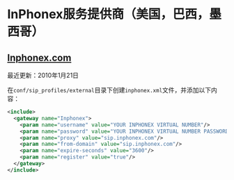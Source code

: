 # InPhonex服务提供商（美国，巴西，墨西哥）

## [Inphonex.com](http://Inphonex.com)

最近更新：2010年1月21日

在`conf/sip_profiles/external`目录下创建`inphonex.xml`文件，并添加以下内容：

```xml
<include>
  <gateway name="Inphonex">
    <param name="username" value="YOUR INPHONEX VIRTUAL NUMBER"/>
    <param name="password" value="YOUR INPHONEX VIRTUAL NUMBER PASSWORD"/>
    <param name="proxy" value="sip.inphonex.com"/>
    <param name="from-domain" value="sip.inphonex.com"/>
    <param name="expire-seconds" value="3600"/>
    <param name="register" value="true"/>
  </gateway>
</include> 
```